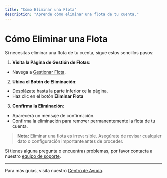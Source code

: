 ```yaml
---
title: "Cómo Eliminar una Flota"
description: "Aprende cómo eliminar una flota de tu cuenta."
---
```


# Cómo Eliminar una Flota

Si necesitas eliminar una flota de tu cuenta, sigue estos sencillos pasos:

1. **Visita la Página de Gestión de Flotas**:
- Navega a [Gestionar Flota](https://www.meterapp.co/es/fleet/manage_fleet).

2. **Ubica el Botón de Eliminación**:
- Desplázate hasta la parte inferior de la página.
- Haz clic en el botón **Eliminar Flota**.

3. **Confirma la Eliminación**:
- Aparecerá un mensaje de confirmación.
- Confirma la eliminación para remover permanentemente la flota de tu cuenta.

> **Nota:** Eliminar una flota es irreversible. Asegúrate de revisar cualquier dato o configuración importante antes de proceder.

Si tienes alguna pregunta o encuentras problemas, por favor contacta a nuestro [equipo de soporte](mailto:support@meterapp.co).

---

Para más guías, visita nuestro [Centro de Ayuda](https://help.meterapp.co/).
